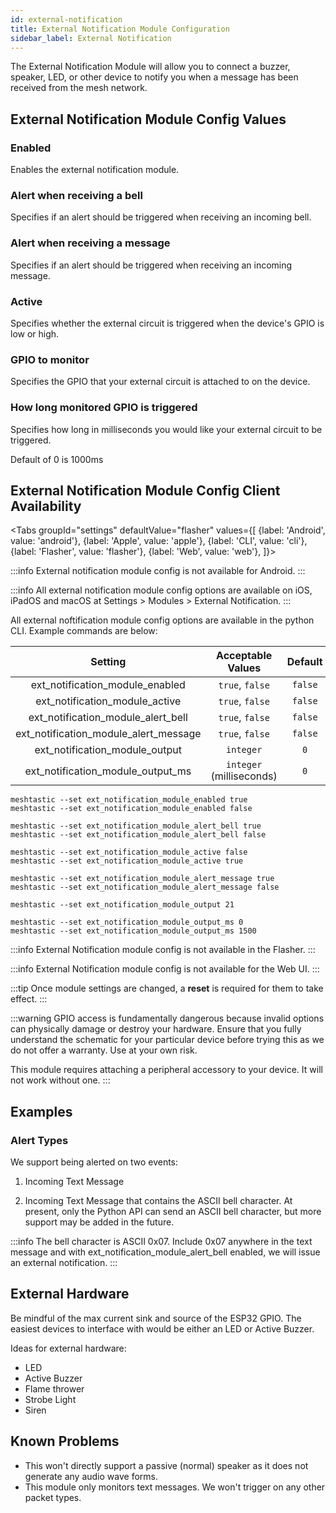 ```yaml
---
id: external-notification
title: External Notification Module Configuration
sidebar_label: External Notification
---
```



The External Notification Module will allow you to connect a buzzer, speaker, LED, or other device to notify you when a message has been received from the mesh network.



 ## External Notification Module Config Values

### Enabled

Enables the external notification module.

### Alert when receiving a bell

Specifies if an alert should be triggered when receiving an incoming bell.

### Alert when receiving a message

Specifies if an alert should be triggered when receiving an incoming message.

### Active

Specifies whether the external circuit is triggered when the device's GPIO is low or high.

### GPIO to monitor

Specifies the GPIO that your external circuit is attached to on the device.

### How long monitored GPIO is triggered

Specifies how long in milliseconds you would like your external circuit to be triggered.

Default of 0 is 1000ms

## External Notification Module Config Client Availability

<Tabs
groupId="settings"
defaultValue="flasher"
values={[
{label: 'Android', value: 'android'},
{label: 'Apple', value: 'apple'},
{label: 'CLI', value: 'cli'},
{label: 'Flasher', value: 'flasher'},
{label: 'Web', value: 'web'},
]}>
<TabItem value="android">

:::info
External notification module config is not available for Android.
:::

</TabItem>
<TabItem value="apple">

:::info
All external notification module config options are available on iOS, iPadOS and macOS at Settings > Modules > External Notification.
:::

</TabItem>
<TabItem value="cli">

All external noftification module config options are available in the python CLI. Example commands are below:

|                Setting                |    Acceptable Values     | Default |
| :-----------------------------------: | :----------------------: | :-----: |
|    ext_notification_module_enabled    |     `true`, `false`      | `false` |
|    ext_notification_module_active     |     `true`, `false`      | `false` |
|  ext_notification_module_alert_bell   |     `true`, `false`      | `false` |
| ext_notification_module_alert_message |     `true`, `false`      | `false` |
|    ext_notification_module_output     |        `integer`         |   `0`   |
|   ext_notification_module_output_ms   | `integer` (milliseconds) |   `0`   |

```shell title="Enable/Disable External Notification Module"
meshtastic --set ext_notification_module_enabled true
meshtastic --set ext_notification_module_enabled false
```

```shell title="Enable/Disable alert on incoming bell"
meshtastic --set ext_notification_module_alert_bell true
meshtastic --set ext_notification_module_alert_bell false
```

```shell title="Set GPIO active high / low (defalut of false is low)"
meshtastic --set ext_notification_module_active false
meshtastic --set ext_notification_module_active true
```

```shell title="Enable/Disable alert on incoming message"
meshtastic --set ext_notification_module_alert_message true
meshtastic --set ext_notification_module_alert_message false
```

```shell title="Set GPIO to monitor to 21"
meshtastic --set ext_notification_module_output 21
```

```shell title="Set monitored GPIO output duration (default of 0 is 1000ms)"
meshtastic --set ext_notification_module_output_ms 0
meshtastic --set ext_notification_module_output_ms 1500
```
</TabItem>
<TabItem value="flasher">

:::info
External Notification module config is not available in the Flasher.
:::

  </TabItem>
  <TabItem value="web">

:::info
External Notification module config is not available for the Web UI.
:::
    
  </TabItem>
</Tabs>

:::tip
Once module settings are changed, a **reset** is required for them to take effect.
:::

:::warning
GPIO access is fundamentally dangerous because invalid options can physically damage or destroy your hardware. Ensure that you fully understand the schematic for your particular device before trying this as we do not offer a warranty. Use at your own risk.

This module requires attaching a peripheral accessory to your device. It will not work without one.
:::

## Examples

### Alert Types

We support being alerted on two events:

1. Incoming Text Message

2. Incoming Text Message that contains the ASCII bell character. At present, only the Python API can send an ASCII bell character, but more support may be added in the future.

:::info
The bell character is ASCII 0x07. Include 0x07 anywhere in the text message and with ext_notification_module_alert_bell enabled, we will issue an external notification.
:::

## External Hardware

Be mindful of the max current sink and source of the ESP32 GPIO. The easiest devices to interface with would be either an LED or Active Buzzer.

Ideas for external hardware:

- LED
- Active Buzzer
- Flame thrower
- Strobe Light
- Siren

## Known Problems

- This won't directly support a passive (normal) speaker as it does not generate any audio wave forms.
- This module only monitors text messages. We won't trigger on any other packet types.